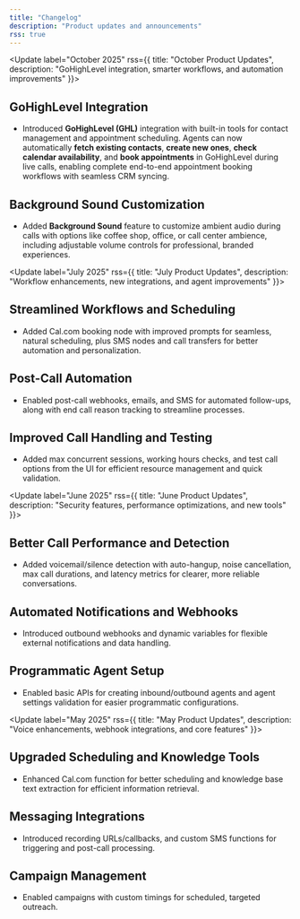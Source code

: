 ```yaml
---
title: "Changelog"
description: "Product updates and announcements"
rss: true
---
```


<Update label="October 2025" rss={{ title: "October Product Updates", description: "GoHighLevel integration, smarter workflows, and automation improvements" }}>

  ## GoHighLevel Integration

  * Introduced **GoHighLevel (GHL)** integration with built-in tools for contact management and appointment scheduling. Agents can now automatically **fetch existing contacts**, **create new ones**, **check calendar availability**, and **book appointments** in GoHighLevel during live calls, enabling complete end-to-end appointment booking workflows with seamless CRM syncing.

  ## Background Sound Customization

  - Added **Background Sound** feature to customize ambient audio during calls with options like coffee shop, office, or call center ambience, including adjustable volume controls for professional, branded experiences.

</Update>


<Update label="July 2025" rss={{ title: "July Product Updates", description: "Workflow enhancements, new integrations, and agent improvements" }}>
  ## Streamlined Workflows and Scheduling

  * Added Cal.com booking node with improved prompts for seamless, natural scheduling, plus SMS nodes and call transfers for better automation and personalization.

  ## Post-Call Automation

  * Enabled post-call webhooks, emails, and SMS for automated follow-ups, along with end call reason tracking to streamline processes.

  ## Improved Call Handling and Testing

  * Added max concurrent sessions, working hours checks, and test call options from the UI for efficient resource management and quick validation.
</Update>

<Update label="June 2025" rss={{ title: "June Product Updates", description: "Security features, performance optimizations, and new tools" }}>

  ## Better Call Performance and Detection

  * Added voicemail/silence detection with auto-hangup, noise cancellation, max call durations, and latency metrics for clearer, more reliable conversations.

  ## Automated Notifications and Webhooks

  * Introduced outbound webhooks and dynamic variables for flexible external notifications and data handling.

  ## Programmatic Agent Setup

  * Enabled basic APIs for creating inbound/outbound agents and agent settings validation for easier programmatic configurations.
</Update>

<Update label="May 2025" rss={{ title: "May Product Updates", description: "Voice enhancements, webhook integrations, and core features" }}>
  ## Upgraded Scheduling and Knowledge Tools

  * Enhanced Cal.com function for better scheduling and knowledge base text extraction for efficient information retrieval.

  ## Messaging Integrations

  * Introduced recording URLs/callbacks, and custom SMS functions for triggering and post-call processing.

  ## Campaign Management

  * Enabled campaigns with custom timings for scheduled, targeted outreach.
</Update>